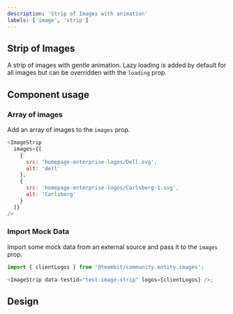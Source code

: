 ```yaml
---
description: 'Strip of Images with animation'
labels: ['image', 'strip']
---
```



## Strip of Images

A strip of images with gentle animation. Lazy loading is added by default for all images but can be overridden with the `loading` prop.

## Component usage

### Array of images

Add an array of images to the `images` prop.

```js
<ImageStrip
  images={[
    {
      src: 'homepage-enterprise-logos/Dell.svg',
      alt: 'dell'
    },
    {
      src: 'homepage-enterprise-logos/Carlsberg-1.svg',
      alt: 'Carlsberg'
    }
  ]}
/>
```

### Import Mock Data

Import some mock data from an external source and pass it to the `images` prop.

```js
import { clientLogos } from '@teambit/community.entity.images';

<ImageStrip data-testid="test-image-strip" logos={clientLogos} />;
```

## Design

<FigmaEmbed src="https://www.figma.com/embed?embed_host=share&url=https%3A%2F%2Fwww.figma.com%2Ffile%2FctC1w9YhJvqaO1EZ08gLOV%2FCommunity%3Fnode-id%3D5%253A488" />

